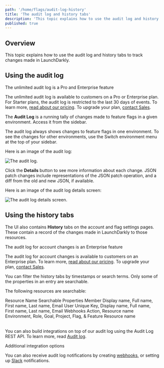 ```yaml
---
path: '/home/flags/audit-log-history'
title: 'The audit log and history tabs'
description: 'This topic explains how to use the audit log and history tabs to track changes made in LaunchDarkly. The Audit Log is a running tally of changes made to feature flags in a given environment.'
published: true
---
```


## Overview

This topic explains how to use the audit log and history tabs to track changes made in LaunchDarkly.

## Using the audit log

<Callout intent="primary">
<CalloutTitle>The unlimited audit log is a Pro and Enterprise feature</CalloutTitle>
<CalloutDescription>

The unlimited audit log is available to customers on a Pro or Enterprise plan. For Starter plans, the audit log is restricted to the last 30 days of events. To learn more, [read about our pricing](https://launchdarkly.com/pricing/). To upgrade your plan, [contact Sales](https://launchdarkly.com/contact-sales/).

</CalloutDescription>
</Callout>

The **Audit Log** is a running tally of changes made to feature flags in a given environment. Access it from the sidebar.

The audit log always shows changes to feature flags in one environment. To see the changes for other environments, use the Switch environment menu at the top of your sidebar.

Here is an image of the audit log:

![The audit log.](audit-log.png)


Click the **Details** button to see more information about each change. JSON patch changes include representations of the JSON patch operation, and a diff from the old and new JSON, if available.

Here is an image of the audit log details screen:

![The audit log details screen.](audit-log-flag-details.png)


## Using the history tabs

The UI also contains **History** tabs on the account and flag settings pages. These contain a record of the changes made in LaunchDarkly to those resources.

<Callout intent="primary">
<CalloutTitle>The audit log for account changes is an Enterprise feature</CalloutTitle>
<CalloutDescription>

The audit log for account changes is available to customers on an Enterprise plan. To learn more, [read about our pricing](https://launchdarkly.com/pricing/). To upgrade your plan, [contact Sales](https://launchdarkly.com/contact-sales/).

</CalloutDescription>
</Callout>

You can filter the history tabs by timestamps or search terms. Only some of the properties in an entry are searchable.

The following resources are searchable:

<Table>
  <TableHeader>
    <TableHeadCell>Resource Name</TableHeadCell>
    <TableHeadCell>Searchable Properties</TableHeadCell>
  </TableHeader>
  <TableBody>
    <TableRow>
      <TableCell>Member</TableCell>
      <TableCell>Display name, Full name, First name, Last name, Email</TableCell>
    </TableRow>
    <TableRow>
      <TableCell>User</TableCell>
      <TableCell>Unique Key, Display name, Full name, First name, Last name, Email</TableCell>
    </TableRow>
    <TableRow>
      <TableCell>Webhooks</TableCell>
      <TableCell>Action, Resource name</TableCell>
    </TableRow>
    <TableRow>
      <TableCell>Environment, Role, Goal, Project, Flag, & Feature</TableCell>
      <TableCell>Resource name</TableCell>
    </TableRow>
  </TableBody>
</Table>

You can also build integrations on top of our audit log using the Audit Log REST API. To learn more, read [Audit log](https://apidocs.launchdarkly.com/tag/Audit-log).

<Callout intent="info">
<CalloutTitle>Additional integration options</CalloutTitle>
<CalloutDescription>

You can also receive audit log notifications by creating [webhooks](/home/connecting/webhooks), or setting up
[Slack](/integrations/slack) notifications.

</CalloutDescription>
</Callout>
